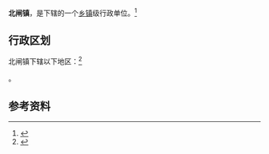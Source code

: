 {{中国乡级行政区|53/06/02/103/000}}

'''北闸镇'''，是{{PRC admin/fullname|53/06/02/103/000|3}}下辖的一个[[乡镇|乡镇]]级行政单位。<ref>{{PRC admin/ref sgc|{{PRC admin/parent|53/06/02/103/000}}}}</ref>

== 行政区划 ==

北闸镇下辖以下地区：<ref>{{PRC admin/ref sgc|53/06/02/103/000}}</ref>

{{PRC admin/children|53/06/02/103/000}}。

== 参考资料 ==

{{reflist}}

{{行政区划小作品}}
{{PRC admin/navcat|53/06/02/103/000}}